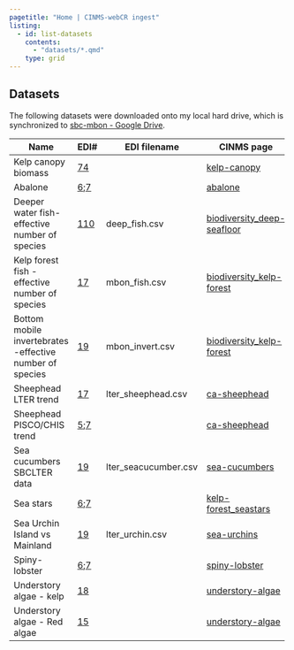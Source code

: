 ```yaml
---
pagetitle: "Home | CINMS-webCR ingest"
listing:
  - id: list-datasets
    contents:
      - "datasets/*.qmd"
    type: grid
---
```


## Datasets

The following datasets were downloaded onto my local hard drive, which is synchronized to [sbc-mbon - Google Drive](https://drive.google.com/drive/folders/1SHmIS4YWPCKoenSHe-F0IwQYUptEaDQS).

+----------------------------------------------------------+-------------------------------------------------------------------------------------------------------------------------------------------------------+----------------------+--------------------------------------------------------------------------------------------------------+-----------------------------------------+
| **Name**                                                 | **EDI#**                                                                                                                                              | **EDI filename**     | **CINMS page**                                                                                         | Ingested                                |
+==========================================================+=======================================================================================================================================================+======================+========================================================================================================+=========================================+
| Kelp canopy biomass                                      | [74](https://portal.edirepository.org/nis/mapbrowse?scope=knb-lter-sbc&identifier=74)                                                                 | \                    | [kelp-canopy](https://noaa-onms.github.io/cinms/modals/kelp-canopy.html)                               | [kelp-canopy](datasets/kelp-canopy.qmd) |
+----------------------------------------------------------+-------------------------------------------------------------------------------------------------------------------------------------------------------+----------------------+--------------------------------------------------------------------------------------------------------+-----------------------------------------+
| Abalone                                                  | [6](https://portal.edirepository.org/nis/mapbrowse?scope=edi&identifier=6);[7](https://portal.edirepository.org/nis/mapbrowse?scope=edi&identifier=7) | \                    | [abalone](https://noaa-onms.github.io/cinms/modals/abalone.html)                                       |                                         |
+----------------------------------------------------------+-------------------------------------------------------------------------------------------------------------------------------------------------------+----------------------+--------------------------------------------------------------------------------------------------------+-----------------------------------------+
| Deeper water fish-effective number of species            | [110](https://portal.edirepository.org/nis/mapbrowse?scope=edi&identifier=110)                                                                        | deep_fish.csv        | [biodiversity_deep-seafloor](https://noaa-onms.github.io/cinms/modals/biodiversity_deep-seafloor.html) |                                         |
+----------------------------------------------------------+-------------------------------------------------------------------------------------------------------------------------------------------------------+----------------------+--------------------------------------------------------------------------------------------------------+-----------------------------------------+
| Kelp forest fish - effective number of species           | [17](https://portal.edirepository.org/nis/mapbrowse?scope=knb-lter-sbc&identifier=17)                                                                 | mbon_fish.csv        | [biodiversity_kelp-forest](https://noaa-onms.github.io/cinms/modals/biodiversity_kelp-forest.html)     |                                         |
+----------------------------------------------------------+-------------------------------------------------------------------------------------------------------------------------------------------------------+----------------------+--------------------------------------------------------------------------------------------------------+-----------------------------------------+
| Bottom mobile invertebrates -effective number of species | [19](https://portal.edirepository.org/nis/mapbrowse?scope=knb-lter-sbc&identifier=19)                                                                 | mbon_invert.csv      | [biodiversity_kelp-forest](https://noaa-onms.github.io/cinms/modals/biodiversity_kelp-forest.html)     |                                         |
+----------------------------------------------------------+-------------------------------------------------------------------------------------------------------------------------------------------------------+----------------------+--------------------------------------------------------------------------------------------------------+-----------------------------------------+
| Sheephead LTER trend                                     | [17](https://portal.edirepository.org/nis/mapbrowse?scope=knb-lter-sbc&identifier=17)                                                                 | lter_sheephead.csv   | [ca-sheephead](https://noaa-onms.github.io/cinms/modals/ca-sheephead.html)                             |                                         |
+----------------------------------------------------------+-------------------------------------------------------------------------------------------------------------------------------------------------------+----------------------+--------------------------------------------------------------------------------------------------------+-----------------------------------------+
| Sheephead PISCO/CHIS trend                               | [5](https://portal.edirepository.org/nis/mapbrowse?scope=edi&identifier=5);[7](https://portal.edirepository.org/nis/mapbrowse?scope=edi&identifier=7) | \                    | [ca-sheephead](https://noaa-onms.github.io/cinms/modals/ca-sheephead.html)                             |                                         |
+----------------------------------------------------------+-------------------------------------------------------------------------------------------------------------------------------------------------------+----------------------+--------------------------------------------------------------------------------------------------------+-----------------------------------------+
| Sea cucumbers SBCLTER data                               | [19](https://portal.edirepository.org/nis/mapbrowse?scope=knb-lter-sbc&identifier=19)                                                                 | lter_seacucumber.csv | [sea-cucumbers](https://noaa-onms.github.io/cinms/modals/sea-cucumbers.html)                           |                                         |
+----------------------------------------------------------+-------------------------------------------------------------------------------------------------------------------------------------------------------+----------------------+--------------------------------------------------------------------------------------------------------+-----------------------------------------+
| Sea stars                                                | [6](https://portal.edirepository.org/nis/mapbrowse?scope=edi&identifier=6);[7](https://portal.edirepository.org/nis/mapbrowse?scope=edi&identifier=7) | \                    | [kelp-forest_seastars](https://noaa-onms.github.io/cinms/modals/kelp-forest_seastars.html)             |                                         |
+----------------------------------------------------------+-------------------------------------------------------------------------------------------------------------------------------------------------------+----------------------+--------------------------------------------------------------------------------------------------------+-----------------------------------------+
| Sea Urchin Island vs Mainland                            | [19](https://portal.edirepository.org/nis/mapbrowse?scope=knb-lter-sbc&identifier=19)                                                                 | lter_urchin.csv      | [sea-urchins](https://noaa-onms.github.io/cinms/modals/sea-urchins.html)                               |                                         |
+----------------------------------------------------------+-------------------------------------------------------------------------------------------------------------------------------------------------------+----------------------+--------------------------------------------------------------------------------------------------------+-----------------------------------------+
| Spiny-lobster                                            | [6](https://portal.edirepository.org/nis/mapbrowse?scope=edi&identifier=6);[7](https://portal.edirepository.org/nis/mapbrowse?scope=edi&identifier=7) | \                    | [spiny-lobster](https://noaa-onms.github.io/cinms/modals/spiny-lobster.html)                           |                                         |
+----------------------------------------------------------+-------------------------------------------------------------------------------------------------------------------------------------------------------+----------------------+--------------------------------------------------------------------------------------------------------+-----------------------------------------+
| Understory algae - kelp                                  | [18](https://portal.edirepository.org/nis/mapbrowse?scope=knb-lter-sbc&identifier=18)                                                                 | \                    | [understory-algae](https://noaa-onms.github.io/cinms/modals/understory-algae.html)                     |                                         |
+----------------------------------------------------------+-------------------------------------------------------------------------------------------------------------------------------------------------------+----------------------+--------------------------------------------------------------------------------------------------------+-----------------------------------------+
| Understory algae - Red algae                             | [15](https://portal.edirepository.org/nis/mapbrowse?scope=knb-lter-sbc&identifier=15)                                                                 | \                    | [understory-algae](https://noaa-onms.github.io/cinms/modals/understory-algae.html)                     |                                         |
+----------------------------------------------------------+-------------------------------------------------------------------------------------------------------------------------------------------------------+----------------------+--------------------------------------------------------------------------------------------------------+-----------------------------------------+
